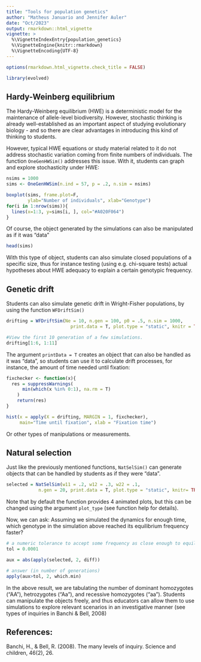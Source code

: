 ```yaml
---
title: "Tools for population genetics"
author: "Matheus Januario and Jennifer Auler"
date: "Oct/2023"
output: rmarkdown::html_vignette
vignette: >
  %\VignetteIndexEntry{population_genetics}
  %\VignetteEngine{knitr::rmarkdown}
  %\VignetteEncoding{UTF-8}
---
```


```r
options(rmarkdown.html_vignette.check_title = FALSE)
```


```r
library(evolved)
```

## Hardy-Weinberg equilibrium

The Hardy-Weinberg equilibrium (HWE) is a deterministic model for the maintenance of allele-level biodiversity. However, stochastic thinking is already well-established as an important aspect of studying evolutionary biology - and so there are clear advantages in introducing this kind of thinking to students.

However, typical HWE equations or study material related to it do not address stochastic variation coming from finite numbers of individuals. The function `OneGenHWSim()` addresses this issue. With it, students can graph and explore stochasticity under HWE:

```r
nsims = 1000
sims <- OneGenHWSim(n.ind = 57, p = .2, n.sim = nsims)

boxplot(sims, frame.plot=F,
        ylab="Number of individuals", xlab="Genotype")
for(i in 1:nrow(sims)){
  lines(x=1:3, y=sims[i, ], col="#A020F064")  
}
```

Of course, the object generated by the simulations can also be manipulated as if it was "data"

```r
head(sims)
```

With this type of object, students can also simulate closed populations of a specific size, thus for instance testing (using e.g. chi-square tests) actual hypotheses about HWE adequacy to explain a certain genotypic frequency.

## Genetic drift

Students can also simulate genetic drift in Wright-Fisher populations, by using the function `WFDriftSim()`

```r
drifting = WFDriftSim(Ne = 10, n.gen = 100, p0 = .5, n.sim = 1000, 
                        print.data = T, plot.type = "static", knitr = TRUE)

#View the first 10 generation of a few simulations.
drifting[1:6, 1:11]
```

The argument `printData = T` creates an object that can also be handled as it was "data", so students can use it to calculate drift processes, for instance, the amount of time needed until fixation:

```r
fixchecker <- function(x){
  res = suppressWarnings(
      min(which(x %in% 0:1), na.rm = T)
    )
    return(res)  
}

hist(x = apply(X = drifting, MARGIN = 1, fixchecker),
     main="Time until fixation", xlab = "Fixation time")
```

Or other types of manipulations or measurements.

## Natural selection

Just like the previously mentioned functions, `NatSelSim()` can generate objects that can be handled by students as if they were "data". 

```r
selected = NatSelSim(w11 = .2, w12 = .3, w22 = .1,
            n.gen = 20, print.data = T, plot.type = "static", knitr= TRUE)
```

Note that by default the function provides 4 animated plots, but this can be changed using the argument `plot_type` (see function help for details).

Now, we can ask: Assuming we simulated the dynamics for enough time, which genotype in the simulation above reached its equilibrium frequency faster?

```r
# a numeric tolerance to accept some frequency as close enough to equilibrium
tol = 0.0001 

aux = abs(apply(selected, 2, diff))

# answer (in number of generations)
apply(aux>tol, 2, which.min)
```

In the above result, we are tabulating the number of dominant homozygotes ("AA"), hetrozygotes ("Aa"), and recessive homozygotes ("aa"). Students can manipulate the objects freely, and thus educators can allow them to use simulations to explore relevant scenarios in an investigative manner (see types of inquiries in Banchi & Bell, 2008)

## References:

Banchi, H., & Bell, R. (2008). The many levels of inquiry. Science and children, 46(2), 26.

